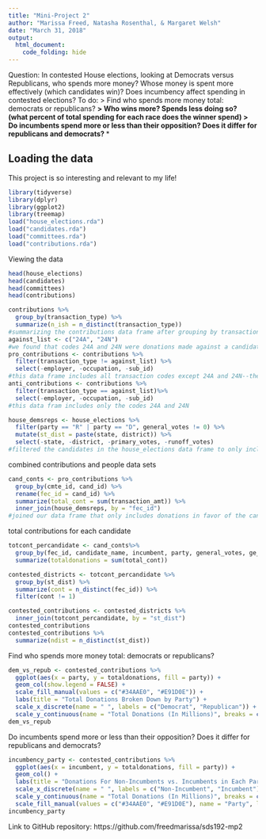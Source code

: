 ```yaml
---
title: "Mini-Project 2"
author: "Marissa Freed, Natasha Rosenthal, & Margaret Welsh"
date: "March 31, 2018"
output: 
  html_document:
    code_folding: hide
---
```


Question: In contested House elections, looking at Democrats versus Republicans, who spends more money? Whose money is spent more effectively (which candidates win)? 
Does incumbency affect spending in contested elections?
To do: 
> Find who spends more money total: democrats or republicans? **
> Who wins more? Spends less doing so? (what percent of total spending for each race does the winner spend)
> Do incumbents spend more or less than their opposition? Does it differ for republicans and democrats? ***

## Loading the data
This project is so interesting and relevant to my life!

```r
library(tidyverse)
library(dplyr)
library(ggplot2)
library(treemap)
load("house_elections.rda")
load("candidates.rda")
load("committees.rda")
load("contributions.rda")
```
Viewing the data
```r
head(house_elections)
head(candidates)
head(committees)
head(contributions)
```

```r
contributions %>%
  group_by(transaction_type) %>%
  summarize(n_ish = n_distinct(transaction_type))
#summarizing the contributions data frame after grouping by transaction_type so that we could see which types were included in the data
against_list <- c("24A", "24N")
#we found that codes 24A and 24N were donations made against a candidate
pro_contributions <- contributions %>%
  filter(transaction_type != against_list) %>%
  select(-employer, -occupation, -sub_id)
#this data frame includes all transaction codes except 24A and 24N--the "against_list".
anti_contributions <- contributions %>%
  filter(transaction_type == against_list)%>%
  select(-employer, -occupation, -sub_id)
#this data fram includes only the codes 24A and 24N
```

```r
house_demsreps <- house_elections %>%
  filter(party == "R" | party == "D", general_votes != 0) %>%
  mutate(st_dist = paste(state, district)) %>%
  select(-state, -district, -primary_votes, -runoff_votes) 
#filtered the candidates in the house_elections data frame to only include Republican and Democrat candidates, and those did not have 0 votes in the general election
```

combined contributions and people data sets
```r
cand_conts <- pro_contributions %>%
  group_by(cmte_id, cand_id) %>%
  rename(fec_id = cand_id) %>%
  summarize(total_cont = sum(transaction_amt)) %>%
  inner_join(house_demsreps, by = "fec_id")
#joined our data frame that only includes donations in favor of the candidate with our data frame that only includes Republican & Democratic candidates
```

total contributions for each candidate
```r
totcont_percandidate <- cand_conts%>%
  group_by(fec_id, candidate_name, incumbent, party, general_votes, ge_winner, st_dist) %>%
  summarize(totaldonations = sum(total_cont))
```

```r
contested_districts <- totcont_percandidate %>%
  group_by(st_dist) %>%
  summarize(cont = n_distinct(fec_id)) %>%
  filter(cont != 1)

contested_contributions <- contested_districts %>%
  inner_join(totcont_percandidate, by = "st_dist")
contested_contributions
contested_contributions %>%
  summarize(ndist = n_distinct(st_dist))
```

Find who spends more money total: democrats or republicans?

```r
dem_vs_repub <- contested_contributions %>%
  ggplot(aes(x = party, y = totaldonations, fill = party)) +
  geom_col(show.legend = FALSE) +
  scale_fill_manual(values = c("#34AAE0", "#E91D0E")) +
  labs(title = "Total Donations Broken Down by Party") +
  scale_x_discrete(name = " ", labels = c("Democrat", "Republican")) +
  scale_y_continuous(name = "Total Donations (In Millions)", breaks = c(0e+00, .5e+08, 1e+08, 1.5e+08, 2e+08, 2.5e+08), labels = c("$0", "$50", "$100", "$150", "$200", "$250"))
dem_vs_repub
```

Do incumbents spend more or less than their opposition? Does it differ for republicans and democrats?

```r
incumbency_party <- contested_contributions %>%
  ggplot(aes(x = incumbent, y = totaldonations, fill = party)) +
  geom_col() +
  labs(title = "Donations For Non-Incumbents vs. Incumbents in Each Party") +
  scale_x_discrete(name = " ", labels = c("Non-Incumbent", "Incumbent")) +
  scale_y_continuous(name = "Total Donations (In Millions)", breaks = c(0e+00, .5e+08, 1e+08, 1.5e+08, 2e+08, 2.5e+08, 3e+08, 3.5e+08), labels = c("$0", "$50", "$100", "$150", "$200", "$250", "$300", "$350")) +
  scale_fill_manual(values = c("#34AAE0", "#E91D0E"), name = "Party", labels = c("Democrat", "Republican"))
incumbency_party
```




Link to GitHub repository:
https://github.com/freedmarissa/sds192-mp2